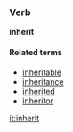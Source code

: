 ===Verb===
'''inherit'''

====Related terms====
*[[inheritable]]
*[[inheritance]]
*[[inherited]]
*[[inheritor]]

[[it:inherit]]